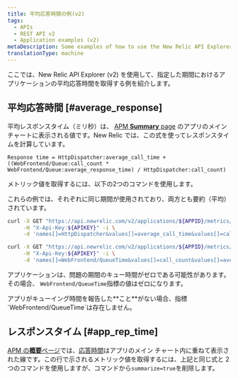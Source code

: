 ```yaml
---
title: 平均応答時間の例(v2)
tags:
  - APIs
  - REST API v2
  - Application examples (v2)
metaDescription: Some examples of how to use the New Relic API Explorer (v2) to get your app's average application response time.
translationType: machine
---
```


ここでは、New Relic API Explorer (v2) を使用して、指定した期間におけるアプリケーションの平均応答時間を取得する例を紹介します。

## 平均応答時間 [#average_response]

平均レスポンスタイム（ミリ秒）は、 [APM **Summary** page](/docs/applications-menu/applications-overview) のアプリのメインチャートに表示される値です。New Relic では、この式を使ってレスポンスタイムを計算しています。

```
Response time = HttpDispatcher:average_call_time + ((WebFrontend/Queue:call_count * WebFrontend/Queue:average_response_time) / HttpDispatcher:call_count)
```

メトリック値を取得するには、以下の2つのコマンドを使用します。

これらの例では、それぞれに同じ期間が使用されており、両方とも要約（平均）されています。

```bash
curl -X GET "https://api.newrelic.com/v2/applications/${APPID}/metrics/data.xml" \
     -H "X-Api-Key:${APIKEY}" -i \
     -d 'names[]=HttpDispatcher&values[]=average_call_time&values[]=call_count&from=2014-03-01T20:59:00+00:00&to=2014-03-01T21:59:00+00:00&summarize=true'
```

```bash
curl -X GET "https://api.newrelic.com/v2/applications/${APPID}/metrics/data.xml" \
     -H "X-Api-Key:${APIKEY}" -i \
     -d 'names[]=WebFrontend/QueueTime&values[]=call_count&values[]=average_response_time&from=2014-03-01T20:59:00+00:00&to=2014-03-01T21:59:00+00:00&summarize=true'
```

アプリケーションは、問題の期間のキュー時間がゼロである可能性があります。その場合、 `WebFrontend/QueueTime`指標の値はゼロになります。

<Callout variant="tip">
  アプリがキューイング時間を報告した**こと**がない場合、指標`WebFrontend/QueueTime`は存在しません。
</Callout>

## レスポンスタイム [#app_rep_time]

[APM の**概要**ページ](/docs/applications-menu/applications-overview)では、[応答時間](/docs/data-analysis/user-interface-functions/view-your-data/response-time)はアプリのメイン チャート内に重ねて表示された線です。この行で示されるメトリック値を取得するには、上記と同じ式と 2 つのコマンドを使用しますが、コマンドから`summarize=true`を削除します。